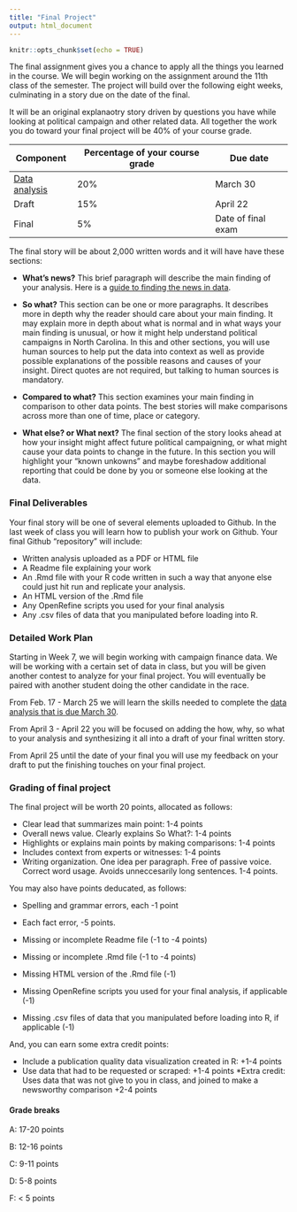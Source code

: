 ```yaml
---
title: "Final Project"
output: html_document
---
```


```r
knitr::opts_chunk$set(echo = TRUE)
```
The final assignment gives you a chance to apply all the things you learned in the course. We will begin working on the assignment around the 11th class of the semester. The project will build over the following eight weeks, culminating in a story due on the date of the final.

It will be an original explanaotry story driven by questions you have while looking at political campaign and other related data. All together the work you do toward your final project will be 40% of your course grade.


|Component|Percentage of your course grade|Due date
|----------|------------------------|--------------
|[Data analysis](analysis-assignment.html)|20%|March 30
|Draft|15%|April 22
|Final|5%| Date of final exam


The final story will be about 2,000 written words and it will have have these sections:

* **What's news?** This brief paragraph will describe the main finding of your analysis. Here is a [guide to finding the news in data](http://multimedia.jmc.uiowa.edu/fall2012/files/2012/08/rt-m2-tipsheet.pdf).

* **So what?** This section can be one or more paragraphs. It describes more in depth why the reader should care about your main finding. It may explain more in depth about what is normal and in what ways your main finding is unusual, or how it might help understand political campaigns in North Carolina.
In this and other sections, you will use human sources to help put the data into context as well as provide possible explanations of the possible reasons and causes of your insight. Direct quotes are not required, but talking to human sources is mandatory. 

* **Compared to what?** This section examines your main finding in comparison to other data points. The best stories will make comparisons across more than one of time, place or category.

* **What else? or What next?** The final section of the story looks ahead at how your insight might affect future political campaigning, or what might cause your data points to change in the future. In this section you will highlight your "known unkowns" and maybe foreshadow additional reporting that could be done by you or someone else looking at the data.


### Final Deliverables
Your final story will be one of several elements uploaded to Github. In the last week of class you will learn how to publish your work on Github. Your final Github "repository" will include:

* Written analysis uploaded as a PDF or HTML file
* A Readme file explaining your work
* An .Rmd file with your R code written in such a way that anyone else could just hit run and replicate your analysis.
* An HTML version of the .Rmd file
* Any OpenRefine scripts you used for your final analysis
* Any .csv files of data that you manipulated before loading into R.



### Detailed Work Plan
Starting in Week 7, we will begin working with campaign finance data. We will be working with a certain set of data in class, but you will be given another contest to analyze for your final project. You will eventually be paired with another student doing the other candidate in the race. 

From Feb. 17 - March 25 we will learn the skills needed to complete the [data analysis that is due March 30](analysis-assignment.html). 

From April 3 - April 22 you will be focused on adding the how, why, so what to your analysis and synthesizing it all into a draft of your final written story. 

From April 25  until the date of your final you will use my feedback on your draft to put the finishing touches on your final project. 

### Grading of final project
The final project will be worth 20 points, allocated as follows:

* Clear lead that summarizes main point: 1-4 points
* Overall news value. Clearly explains So What?: 1-4 points
* Highlights or explains main points by making comparisons: 1-4 points
* Includes context from experts or witnesses: 1-4 points
* Writing organization. One idea per paragraph. Free of passive voice. Correct word usage. Avoids unneccesarily long sentences. 1-4 points.

You may also have points deducated, as follows:

* Spelling and grammar errors, each -1 point
* Each fact error, -5 points.

* Missing or incomplete Readme file (-1 to -4 points)
* Missing or incomplete .Rmd file  (-1 to -4 points)
* Missing HTML version of the .Rmd file (-1)
* Missing OpenRefine scripts you used for your final analysis, if applicable (-1)
* Missing .csv files of data that you manipulated before loading into R, if applicable (-1)

And, you can earn some extra credit points:

* Include a publication quality data visualization created in R: +1-4 points
* Use data that had to be requested or scraped: +1-4 points
*Extra credit: Uses data that was not give to you in class, and joined to make a newsworthy comparison +2-4 points

#### Grade breaks
A: 17-20 points

B: 12-16 points

C: 9-11 points

D: 5-8 points

F: < 5 points








